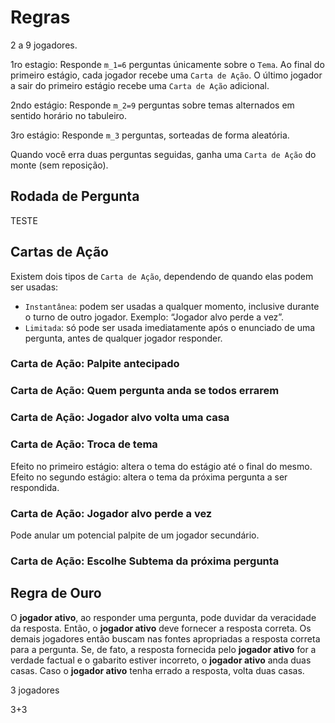 # Regras

2 a 9 jogadores.

1ro estagio: Responde `m_1=6` perguntas únicamente sobre o `Tema`. Ao final do primeiro estágio, cada jogador recebe uma `Carta de Ação`. O último jogador a sair do primeiro estágio recebe uma `Carta de Ação` adicional.

2ndo estágio: Responde `m_2=9` perguntas sobre temas alternados em sentido horário no tabuleiro.

3ro estágio: Responde `m_3` perguntas, sorteadas de forma aleatória.

Quando você erra duas perguntas seguidas, ganha uma `Carta de Ação` do monte (sem reposição). 

## Rodada de Pergunta

TESTE

## Cartas de Ação

Existem dois tipos de `Carta de Ação`, dependendo de quando elas podem ser usadas:

- `Instantânea`: podem ser usadas a qualquer momento, inclusive durante o turno de outro jogador. Exemplo: "Jogador alvo perde a vez".
- `Limitada`: só pode ser usada imediatamente após o enunciado de uma pergunta, antes de qualquer jogador responder.

### Carta de Ação: Palpite antecipado

### Carta de Ação: Quem pergunta anda se todos errarem

### Carta de Ação: Jogador alvo volta uma casa

### Carta de Ação: Troca de tema

Efeito no primeiro estágio: altera o tema do estágio até o final do mesmo.
Efeito no segundo estágio: altera o tema da próxima pergunta a ser respondida. 

### Carta de Ação: Jogador alvo perde a vez

Pode anular um potencial palpite de um jogador secundário.

### Carta de Ação: Escolhe Subtema da próxima pergunta

## Regra de Ouro

O **jogador ativo**, ao responder uma pergunta, pode duvidar da veracidade da resposta. Então, o **jogador ativo** deve fornecer a resposta correta. Os demais jogadores então buscam nas fontes apropriadas a resposta correta para a pergunta. Se, de fato, a resposta fornecida pelo **jogador ativo** for a verdade factual e o gabarito estiver incorreto, o **jogador ativo** anda duas casas. Caso o **jogador ativo** tenha errado a resposta, volta duas casas.  


3 jogadores 

3+3